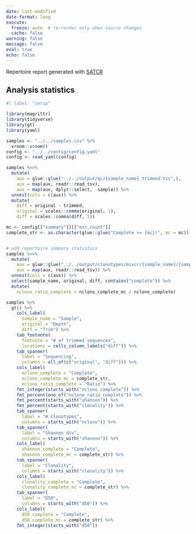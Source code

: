 ```yaml
---
date: last-modified
date-format: long
execute:
  freeze: auto  # re-render only when source changes
  cache: false
warning: false
message: false
eval: true
echo: false
---
```


Repertoire report generated with [SATCR](https://github.com/Ong-Research/SATCR)

## Analysis statistics {.unnumbered}


```r
#| label: "setup"

library(magrittr)
library(tidyverse)
library(gt)
library(yaml)

samples <- "../../samples.csv" %>%
  vroom::vroom()
config <- "../../config/config.yaml"
config <- read_yaml(config)

samples %<>%
  mutate(
    aux = glue::glue("../../output/qc/{sample_name}_trimmed.tsv",),
    aux = map(aux, readr::read_tsv),
    aux = map(aux, dplyr::select, -sample)) %>%
  unnest(cols = c(aux)) %>%
  mutate(
    diff = original - trimmed,
    original = scales::comma(original, 1),
    diff = scales::comma(diff, 1))

mc <- config[["summary"]][["min_count"]]
complete_str <- as.character(glue::glue("Complete >= {mc})", mc = mc))


# add repertoire summary statistics
samples %<>%
  mutate(
    aux = glue::glue("../../output/clonotypes/mixcr/{sample_name}/{sample_name}_summary.tsv"),
    aux = map(aux, readr::read_tsv)) %>%
  unnest(cols = c(aux)) %>%
  select(sample_name, original, diff, contains("complete")) %>%
  mutate(
    nclono_ratio_complete = nclono_complete_mc / nclono_complete)

samples %>%
  gt() %>%
    cols_label(
      sample_name = "Sample",
      original = "Depth",
      diff = "Trim") %>%
    tab_footnote(
      footnote = "# of trimmed sequences",
      locations = cells_column_labels("diff")) %>%
    tab_spanner(
      label = "Sequencing",
      columns = all_of(c("original", "diff"))) %>%
    cols_label(
      nclono_complete = "Complete",
      nclono_complete_mc = complete_str,
      nclono_ratio_complete = "Ratio") %>%
    fmt_integer(starts_with("nclono_complete")) %>%
    fmt_percent(one_of("nclono_ratio_complete")) %>%
    fmt_percent(starts_with("shannon")) %>%
    fmt_percent(starts_with("clonality")) %>%
    tab_spanner(
      label = "# clonotypes",
      columns = starts_with("nclono")) %>%
    tab_spanner(
      label = "Shannon div",
      columns = starts_with("shannon")) %>%
    cols_label(
      shannon_complete = "Complete",
      shannon_complete_mc = complete_str) %>%
    tab_spanner(
      label = "Clonality",
      columns = starts_with("clonality")) %>%
    cols_label(
      clonality_complete = "Complete",
      clonality_complete_mc = complete_str) %>%
    tab_spanner(
      label = "D50",
      columns = starts_with("d50")) %>%
    cols_label(
      d50_complete = "Complete",
      d50_complete_mc = complete_str) %>%
    fmt_integer(starts_with("d50"))

```
